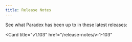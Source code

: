 ```yaml
---
title: Release Notes
---
```


See what Paradex has been up to in these latest releases: 

<CardGroup cols={2}>
<Card
  title="v1.104"
  href="/release-notes/v-1-104"
>
</Card>

<Card
  title="v1.103"
  href="/release-notes/v-1-103"
>
</Card>
</CardGroup>
